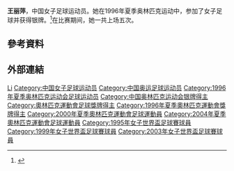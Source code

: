 {{Otheruses|王麗萍}}
{{Infobox sportsperson
| name           = 王丽萍
|show-medals=yes
|medaltemplates=
{{MedalSport|女子足球}}
{{MedalCountry|{{CHN}}}}
{{MedalCompetition|夏季奧林匹克運動會}}
{{MedalSilver|1996年美國喬治亞州亞特蘭大|[[1996年夏季奥林匹克运动会足球比赛|女子足球]]}}
}}
'''王丽萍'''{{BD|1973年|11月12日|}}，中国女子足球运动员。她在1996年夏季奥林匹克运动中，参加了女子足球并获得银牌。<ref>{{cite web|url=http://www.databaseolympics.com/players/playerpage.htm?ilkid=WANGLIP01 |title=王丽萍 |publisher=Sport Reference |date= |accessdate=2010-06-02 |deadurl=yes |archiveurl=https://web.archive.org/web/20070929171126/http://www.databaseolympics.com/players/playerpage.htm?ilkid=WANGLIP01 |archivedate=2007-09-29 }}</ref>在比赛期间，她一共上场五次。

== 參考資料 ==
{{Reflist}}

== 外部連結 ==

{{1995年女足世界杯中国队参赛名单}}
{{1996年奥运会女子足球中国参赛名单}}
{{1999年女足世界杯中国队参赛名单}}
{{2000年奥运会女子足球中国参赛名单}}
{{2003年女足世界杯中国队参赛名单}}
{{2004年奥运会女子足球中国参赛名单}}

{{Authority control}}
{{DEFAULTSORT:Wang Liping}}
[[Category:王姓|Li]]
[[Category:中国女子足球运动员|Category:中国女子足球运动员]]
[[Category:中国奥运足球运动员|Category:中国奥运足球运动员]]
[[Category:1996年夏季奥林匹克运动会足球运动员|Category:1996年夏季奥林匹克运动会足球运动员]]
[[Category:中国奥林匹克运动会银牌得主|Category:中国奥林匹克运动会银牌得主]]
[[Category:奧林匹克運動會足球獎牌得主|Category:奧林匹克運動會足球獎牌得主]]
[[Category:1996年夏季奧林匹克運動會獎牌得主|Category:1996年夏季奧林匹克運動會獎牌得主]]
[[Category:2000年夏季奧林匹克運動會足球運動員|Category:2000年夏季奧林匹克運動會足球運動員]]
[[Category:2004年夏季奧林匹克運動會足球運動員|Category:2004年夏季奧林匹克運動會足球運動員]]
[[Category:1995年女子世界盃足球賽球員|Category:1995年女子世界盃足球賽球員]]
[[Category:1999年女子世界盃足球賽球員|Category:1999年女子世界盃足球賽球員]]
[[Category:2003年女子世界盃足球賽球員|Category:2003年女子世界盃足球賽球員]]